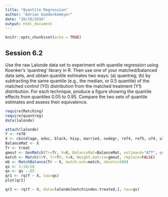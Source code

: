 ```yaml
---
title: "Quantile Regression"
author: "Adrian Goedeckemeyer"
date: "10/10/2016"
output: html_document
---
```


```r
knitr::opts_chunk$set(echo = TRUE)
```

## Session 6.2

Use the raw Lalonde data set to experiment with quantile regression using Koenker’s ‘quantreg’ library in R. Then use one of your matched/balanced data sets, and obtain quantile estimates two ways: (a) quantreg; (b) by subtracting the same quantile (e.g., the median, or 0.5 quantile) of the matched control (Y0) distribution from the matched treatment (Y1) distribution. For each technique, produce a figure showing the quantile effects from quantiles 0.05 to 0.95. Compare the two sets of quantile estimates and assess their equivalence.

```r
require(Matching)
require(quantreg)
data(lalonde)
```

```r
attach(lalonde)
Y <- re78
X <- cbind(age, educ, black, hisp, married, nodegr, re74, re75, u74, u75)
BalanceMat <- X
Tr <- treat
gmout <- GenMatch(Tr=Tr, X=X, BalanceMat=BalanceMat, estimand="ATT", pop.size=100)
match <- Match(Y=Y, Tr=Tr, X=X, Weight.matrix=gmout, replace=FALSE)
mb <- MatchBalance(Tr ~ X, match.out=match, nboots=500)
qs <- 1:10/10
qs <- qs -.05
qr1 <- rq(Y ~ X, tau=qs)
plot(qr1)

qr2 <- rq(Y ~ X, data=lalonde[match$index.treated,], tau=qs)
```

